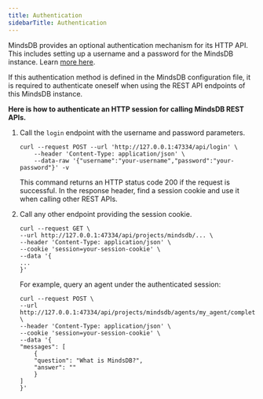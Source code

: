 ```yaml
---
title: Authentication
sidebarTitle: Authentication
---
```


MindsDB provides an optional authentication mechanism for its HTTP API. This includes setting up a username and a password for the MindsDB instance. Learn [more here](/setup/custom-config#auth).

If this authentication method is defined in the MindsDB configuration file, it is required to authenticate oneself when using the REST API endpoints of this MindsDB instance.

**Here is how to authenticate an HTTP session for calling MindsDB REST APIs.**

1. Call the `login` endpoint with the username and password parameters.

    ```
    curl --request POST --url 'http://127.0.0.1:47334/api/login' \
        --header 'Content-Type: application/json' \
        --data-raw '{"username":"your-username","password":"your-password"}' -v
    ```

    This command returns an HTTP status code 200 if the request is successful. In the response header, find a session cookie and use it when calling other REST APIs.

2. Call any other endpoint providing the session cookie.

    ```
    curl --request GET \
    --url http://127.0.0.1:47334/api/projects/mindsdb/... \
    --header 'Content-Type: application/json' \
    --cookie 'session=your-session-cookie' \
    --data '{
    ...
    }'
    ```

    For example, query an agent under the authenticated session:

    ```
    curl --request POST \
    --url http://127.0.0.1:47334/api/projects/mindsdb/agents/my_agent/completions/stream \
    --header 'Content-Type: application/json' \
    --cookie 'session=your-session-cookie' \
    --data '{
    "messages": [
        {
        "question": "What is MindsDB?",
        "answer": ""
        }
    ]
    }'
    ```
